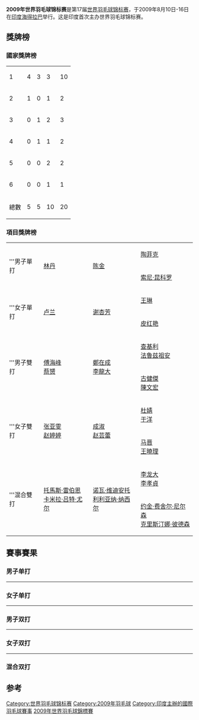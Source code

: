 {{noteTA|G1=Badminton}}
{{infobox badminton event
|name           = 2009年世界羽毛球錦標賽
|image          = 
|size           = 
|caption        =
|dates          = 2009年8月10日－8月16日
|number_edition = 第17屆
|level          = 1
|prize_money    = 
|location       = {{IND}}[[海得拉巴_(印度)|海得拉巴]]
|venue          = 
|previous       = 2007年世界羽毛球錦標賽
|next           = 2010年世界羽毛球錦標賽
}}
{{2009年世界羽毛球錦標賽}}
'''2009年世界羽毛球锦标赛'''是第17届[[世界羽毛球锦标赛|世界羽毛球锦标赛]]，于2009年8月10日-16日在[[印度|印度]][[海得拉巴_(印度)|海得拉巴]]举行。这是印度首次主办世界羽毛球锦标赛。

==獎牌榜==
===國家獎牌榜===
{| {{RankedMedalTable}}
|-
|1 ||align=left|{{CHN}} || 4 || 3 || 3 || 10 
|-
|2 ||align=left|{{DEN}} || 1 || 0 || 1 || 2 
|-
|3 ||align=left|{{INA}}|| 0 || 1 || 2 || 3 
|-
|4 ||align=left|{{KOR}} || 0 || 1 || 1 || 2 
|-
|5 ||align=left|{{MAS}} || 0 || 0 || 2 || 2 
|-
|6 ||align=left|{{FRA}} || 0 || 0 || 1 || 1 
|- class="sortbottom"
!colspan=2|總數|| 5 || 5 || 10 || 20
|}

===項目獎牌榜===
{| {{MedalistTable|type=項目}}
|-
|rowspan=2|'''男子單打
|rowspan=2|{{flagicon|CHN}} [[林丹|林丹]]
|rowspan=2|{{flagicon|CHN}} [[陈金|陈金]]
|{{flagicon|INA}} [[陶菲克·希达亚特|陶菲克]]
|-
|{{flagicon|INA}} [[索尼·昆科罗|索尼·昆科罗]]
|-
|rowspan=2|'''女子單打
|rowspan=2|{{flagicon|CHN}} [[卢兰|卢兰]]
|rowspan=2|{{flagicon|CHN}} [[谢杏芳|谢杏芳]]
|{{flagicon|CHN}} [[王琳_(羽毛球运动员)|王琳]]
|-
|{{flagicon|FRA}} [[皮红艳|皮红艳]]
|-
|rowspan=2|'''男子雙打
|rowspan=2|{{flagicon|CHN}} [[傅海峰|傅海峰]]<br/>{{flagicon|CHN}} [[蔡赟|蔡赟]]
|rowspan=2|{{flagicon|KOR}} [[鄭在成|鄭在成]]<br/>{{flagicon|KOR}} [[李龍大|李龍大]]
|{{flagicon|MAS}} [[穆罕默德·查基利·阿布杜尔·拉蒂夫|查基利]]<br/>{{flagicon|MAS}} [[穆罕默德·法鲁兹祖安·穆罕默德·塔扎里|法鲁兹祖安]]
|-
|{{flagicon|MAS}} [[古健傑|古健傑]]<br/>{{flagicon|MAS}} [[陳文宏_(羽毛球運動員)|陳文宏]]
|-
|rowspan=2|'''女子雙打
|rowspan=2|{{flagicon|CHN}} [[张亚雯|张亚雯]]<br/>{{flagicon|CHN}} [[赵婷婷|赵婷婷]]
|rowspan=2|{{flagicon|CHN}} [[成淑|成淑]]<br/>{{flagicon|CHN}} [[赵芸蕾|赵芸蕾]]
|{{flagicon|CHN}} [[杜婧|杜婧]]<br/>{{flagicon|CHN}} [[于洋_(羽毛球运动员)|于洋]]
|-
|{{flagicon|CHN}} [[马晋|马晋]]<br/>{{flagicon|CHN}} [[王曉理|王曉理]]
|-
|rowspan=2|'''混合雙打
|rowspan=2|{{flagicon|DEN}} [[托馬斯·雷伯恩|托馬斯·雷伯恩]]<br/>{{flagicon|DEN}} [[卡米拉·吕特·尤尔|卡米拉·吕特·尤尔]]
|rowspan=2|{{flagicon|INA}} [[诺瓦·维迪安托|诺瓦·维迪安托]]<br/>{{flagicon|INA}} [[利利亚纳·纳西尔|利利亚纳·纳西尔]]
|{{flagicon|KOR}} [[李龙大|李龙大]]<br/>{{flagicon|KOR}} [[李孝貞_(羽毛球運動員)|李孝貞]]
|-
|{{flagicon|DEN}} [[约金·费舍尔·尼尔森|约金·费舍尔·尼尔森]]<br/>{{flagicon|DEN}} [[克里斯汀娜·彼德森|克里斯汀娜·彼德森]]
|}

== 賽事賽果 ==
=== 男子单打 ===
{{main|2009年世界羽毛球錦標賽男子單打項目}}
{{8TeamBracket-Tennis3
| team-width=200

| RD1-seed1=1
| RD1-team1={{flagicon|MAS}} [[李宗伟|李宗伟]]
| RD1-score1-1=16
| RD1-score1-2='''21
| RD1-score1-3=12
| RD1-seed2=6
| RD1-team2={{flagicon|INA}} '''[[索尼·昆科罗|索尼·昆科罗]]'''
| RD1-score2-1= '''21
| RD1-score2-2= 14
| RD1-score2-3= '''21

| RD1-seed3=3
| RD1-team3={{flagicon|DEN}} [[彼得·盖德|彼得·盖德]]
| RD1-score3-1= 20
| RD1-score3-2= 16
| RD1-score3-3=
| RD1-seed4=5
| RD1-team4={{flagicon|CHN}} '''[[林丹|林丹]]'''
| RD1-score4-1= '''22
| RD1-score4-2= '''21
| RD1-score4-3=

| RD1-seed5= 
| RD1-team5={{flagicon|DEN}} [[简·奥·约根森|简·奥·约根森]]
| RD1-score5-1=19
| RD1-score5-2=19
| RD1-score5-3=
| RD1-seed6=4
| RD1-team6={{flagicon|INA}} '''[[陶菲克·希达亚特|陶菲克]]'''
| RD1-score6-1='''21
| RD1-score6-2='''21
| RD1-score6-3=

| RD1-seed7=13
| RD1-team7={{flagicon|INA}} [[西蒙·桑托索|西蒙·桑托索]]
| RD1-score7-1=10
| RD1-score7-2=13
| RD1-score7-3=
| RD1-seed8=2
| RD1-team8={{flagicon|CHN}} '''[[陈金|陈金]]'''
| RD1-score8-1='''21
| RD1-score8-2='''21
| RD1-score8-3=

| RD2-seed1=6
| RD2-team1={{flagicon|INA}} [[索尼·昆科罗|索尼·昆科罗]]
| RD2-score1-1=14
| RD2-score1-2='''21
| RD2-score1-3=15
| RD2-seed2=5
| RD2-team2={{flagicon|CHN}} '''[[林丹|林丹]]'''
| RD2-score2-1='''21
| RD2-score2-2=13
| RD2-score2-3='''21

| RD2-seed3=4
| RD2-team3={{flagicon|INA}} [[陶菲克·希达亚特|陶菲克]]
| RD2-score3-1=16
| RD2-score3-2=6
| RD2-score3-3=
| RD2-seed4=2
| RD2-team4={{flagicon|CHN}} '''[[陈金|陈金]]'''
| RD2-score4-1='''21
| RD2-score4-2='''21
| RD2-score4-3=

| RD3-seed1=5
| RD3-team1={{flagicon|CHN}} '''[[林丹|林丹]]'''
| RD3-score1-1='''21
| RD3-score1-2='''21
| RD3-score1-3=
| RD3-seed2=2
| RD3-team2={{flagicon|CHN}} [[陈金|陈金]]
| RD3-score2-1=18
| RD3-score2-2=16
| RD3-score2-3=
}}
----

=== 女子单打 ===
{{main|2009年世界羽毛球錦標賽女子單打項目}}
{{8TeamBracket-Tennis3
| team-width=200

| RD1-seed1=1
| RD1-team1={{flagicon|HKG}} [[周蜜|周蜜]]
| RD1-score1-1=15
| RD1-score1-2=18
| RD1-score1-3=
| RD1-seed2=5
| RD1-team2={{flagicon|CHN}} '''[[谢杏芳|谢杏芳]]'''
| RD1-score2-1='''21
| RD1-score2-2='''21
| RD1-score2-3=

| RD1-seed3=11
| RD1-team3={{flagicon|GER}} [[朱利安·申克|朱利安·申克]]
| RD1-score3-1='''21
| RD1-score3-2=15
| RD1-score3-3=19
| RD1-seed4=8
| RD1-team4={{flagicon|FRA}} '''[[皮红艳|皮红艳]]'''
| RD1-score4-1=15
| RD1-score4-2='''21
| RD1-score4-3='''21

| RD1-seed5=7
| RD1-team5={{flagicon|CHN}} '''[[卢兰|卢兰]]'''
| RD1-score5-1='''21
| RD1-score5-2='''21
| RD1-score5-3=
| RD1-seed6=3
| RD1-team6={{flagicon|DEN}} [[蒂内·拉斯穆森|蒂内·拉斯穆森]]
| RD1-score6-1=15
| RD1-score6-2=13
| RD1-score6-3=

| RD1-seed7=6
| RD1-team7={{flagicon|IND}} [[塞娜·内维尔|塞娜·内维尔]]
| RD1-score7-1=16
| RD1-score7-2=19
| RD1-score7-3=
| RD1-seed8=2
| RD1-team8={{flagicon|CHN}} '''[[王琳_(羽毛球运动员)|王琳]]'''
| RD1-score8-1='''21
| RD1-score8-2='''21
| RD1-score8-3=

| RD2-seed1=5
| RD2-team1={{flagicon|CHN}} '''[[谢杏芳|谢杏芳]]'''
| RD2-score1-1='''21
| RD2-score1-2='''21
| RD2-score1-3=
| RD2-seed2=8
| RD2-team2={{flagicon|FRA}} [[皮红艳|皮红艳]]
| RD2-score2-1=18
| RD2-score2-2=8
| RD2-score2-3=

| RD2-seed3=7
| RD2-team3={{flagicon|CHN}} '''[[卢兰|卢兰]]'''
| RD2-score3-1='''21
| RD2-score3-2='''21
| RD2-score3-3=
| RD2-seed4=2
| RD2-team4={{flagicon|CHN}} [[王琳_(羽毛球运动员)|王琳]]
| RD2-score4-1=18
| RD2-score4-2=19
| RD2-score4-3=

| RD3-seed1=5
| RD3-team1={{flagicon|CHN}} [[谢杏芳|谢杏芳]]
| RD3-score1-1=21
| RD3-score1-2=12
| RD3-score1-3=
| RD3-seed2=7
| RD3-team2={{flagicon|CHN}} '''[[卢兰|卢兰]]'''
| RD3-score2-1='''23'''
| RD3-score2-2='''21
| RD3-score2-3=
}}
----

=== 男子双打 ===
{{main|2009年世界羽毛球錦標賽男子雙打項目}}
{{8TeamBracket-Tennis3
| team-width=200

| RD1-seed1= 
| RD1-team1={{flagicon|KOR}} [[曹建雨|曹建雨]]<br/> {{flagicon|KOR}} [[柳延星|柳延星]]
| RD1-score1-1='''21
| RD1-score1-2=12
| RD1-score1-3=14
| RD1-seed2=8
| RD1-team2={{flagicon|MAS}} '''[[穆罕默德·查基利·阿布杜尔·拉蒂夫|查基利]]'''<br/> {{flagicon|MAS}} '''[[穆罕默德·法鲁兹祖安·穆罕默德·塔扎里|法鲁兹祖安]]'''
| RD1-score2-1=17
| RD1-score2-2='''21
| RD1-score2-3='''21

| RD1-seed3= 
| RD1-team3={{flagicon|KOR}} [[韓相訓|韓相訓]]<br/> {{flagicon|KOR}} [[申白喆|申白喆]]
| RD1-score3-1=16
| RD1-score3-2=18
| RD1-score3-3=
| RD1-seed4=5
| RD1-team4={{flagicon|CHN}} '''[[傅海峰|傅海峰]]'''<br/> {{flagicon|CHN}} '''[[蔡赟|蔡赟]]'''
| RD1-score4-1='''21
| RD1-score4-2='''21
| RD1-score4-3=

| RD1-seed5= 
| RD1-team5={{flagicon|CHN}} [[郭振东|郭振东]]<br/> {{flagicon|CHN}} [[徐晨|徐晨]]
| RD1-score5-1=17
| RD1-score5-2=26
| RD1-score5-3=
| RD1-seed6=4
| RD1-team6={{flagicon|KOR}} '''[[鄭在成|鄭在成]]'''<br/> {{flagicon|KOR}} '''[[李龍大|李龍大]]'''
| RD1-score6-1='''21
| RD1-score6-2='''28'''
| RD1-score6-3=

| RD1-seed7= 
| RD1-team7={{flagicon|USA}} [[白國豪|白國豪]]<br/> {{flagicon|USA}} [[吳俊明|吳俊明]]
| RD1-score7-1=20
| RD1-score7-2='''21
| RD1-score7-3=17
| RD1-seed8=2
| RD1-team8={{flagicon|MAS}} '''[[古健杰|古健杰]]'''<br/> {{flagicon|MAS}} '''[[陳文宏_(羽毛球運動員)|陳文宏]]'''
| RD1-score8-1='''22
| RD1-score8-2=13
| RD1-score8-3='''21

| RD2-seed1=8
| RD2-team1={{flagicon|MAS}} [[穆罕默德·查基利·阿布杜尔·拉蒂夫|查基利]]<br/> {{flagicon|MAS}} [[穆罕默德·法鲁兹祖安·穆罕默德·塔扎里|法鲁兹祖安]]
| RD2-score1-1='''21
| RD2-score1-2=22
| RD2-score1-3=15
| RD2-seed2=5
| RD2-team2={{flagicon|CHN}} '''[[傅海峰|傅海峰]]<br/> {{flagicon|CHN}} [[蔡赟|蔡赟]]'''
| RD2-score2-1=18
| RD2-score2-2='''24'''
| RD2-score2-3='''21

| RD2-seed3=4
| RD2-team3={{flagicon|KOR}} '''[[鄭在成|鄭在成]]<br/> {{flagicon|KOR}} [[李龍大|李龍大]]'''
| RD2-score3-1=16
| RD2-score3-2='''21
| RD2-score3-3='''22
| RD2-seed4=2
| RD2-team4={{flagicon|MAS}} [[古健杰|古健杰]]<br/> {{flagicon|MAS}} [[陳文宏_(羽毛球運動員)|陳文宏]]
| RD2-score4-1='''21
| RD2-score4-2=14
| RD2-score4-3=20

| RD3-seed1=5
| RD3-team1={{flagicon|CHN}} '''[[傅海峰|傅海峰]]<br/> {{flagicon|CHN}} [[蔡赟|蔡赟]]'''
| RD3-score1-1='''21
| RD3-score1-2=16
| RD3-score1-3='''28'''
| RD3-seed2=4
| RD3-team2={{flagicon|KOR}} [[鄭在成|鄭在成]]<br/> {{flagicon|KOR}} [[李龍大|李龍大]]
| RD3-score2-1=18
| RD3-score2-2='''21
| RD3-score2-3=26
}}
----

=== 女子双打 ===
{{main|2009年世界羽毛球錦標賽女子雙打項目}}
{{8TeamBracket-Tennis3
| team-width=200

| RD1-seed1=11
| RD1-team1={{flagicon|JPN}} [[前田美順|前田美順]]<br/> {{flagicon|JPN}} [[末綱聰子|末綱聰子]]
| RD1-score1-1=17
| RD1-score1-2=8
| RD1-score1-3=
| RD1-seed2=5
| RD1-team2={{flagicon|CHN}} '''[[杜婧|杜婧]]'''<br/> {{flagicon|CHN}} '''[[于洋_(羽毛球運動員)|于洋]]'''
| RD1-score2-1='''21
| RD1-score2-2='''21
| RD1-score2-3=

| RD1-seed3=4
| RD1-team3={{flagicon|KOR}} [[河貞恩|河貞恩]]<br/> {{flagicon|KOR}} [[金旼貞|金旼貞]]
| RD1-score3-1=9
| RD1-score3-2=10
| RD1-score3-3=
| RD1-seed4=8
| RD1-team4={{flagicon|CHN}} '''[[张亚雯|张亚雯]]'''<br/> {{flagicon|CHN}} '''[[赵婷婷|赵婷婷]]'''
| RD1-score4-1='''21
| RD1-score4-2='''21
| RD1-score4-3=

| RD1-seed5=6
| RD1-team5={{flagicon|CHN}} '''[[马晋|马晋]]'''<br/> {{flagicon|CHN}} '''[[王晓理|王晓理]]'''
| RD1-score5-1='''21
| RD1-score5-2='''21
| RD1-score5-3=
| RD1-seed6=3
| RD1-team6={{flagicon|KOR}} [[李孝貞_(羽毛球運動員)|李孝貞]]<br/> {{flagicon|KOR}} [[李敬元|李敬元]]
| RD1-score6-1=18
| RD1-score6-2=13
| RD1-score6-3=

| RD1-seed7=7
| RD1-team7={{flagicon|TPE}} [[程文欣|程文欣]]<br/> {{flagicon|TPE}} [[简毓瑾|简毓瑾]]
| RD1-score7-1='''21
| RD1-score7-2=11
| RD1-score7-3=8
| RD1-seed8=2
| RD1-team8={{flagicon|CHN}} '''[[成淑|成淑]]'''<br/> {{flagicon|CHN}} '''[[赵芸蕾|赵芸蕾]]'''
| RD1-score8-1=11
| RD1-score8-2='''21
| RD1-score8-3='''21

| RD2-seed1=5
| RD2-team1={{flagicon|CHN}} [[杜婧|杜婧]]<br/> {{flagicon|CHN}} [[于洋_(羽毛球運動員)|于洋]]
| RD2-score1-1=22
| RD2-score1-2='''21
| RD2-score1-3=8
| RD2-seed2=8
| RD2-team2={{flagicon|CHN}} '''[[张亚雯|张亚雯]]'''<br/> {{flagicon|CHN}} '''[[赵婷婷|赵婷婷]]'''
| RD2-score2-1='''24'''
| RD2-score2-2=18
| RD2-score2-3='''21

| RD2-seed3=6
| RD2-team3={{flagicon|CHN}} [[马晋|马晋]]<br/> {{flagicon|CHN}} [[王晓理|王晓理]]
| RD2-score3-1=16
| RD2-score3-2=12
| RD2-score3-3=
| RD2-seed4=2
| RD2-team4={{flagicon|CHN}} '''[[成淑|成淑]]'''<br/> {{flagicon|CHN}} '''[[赵芸蕾|赵芸蕾]]'''
| RD2-score4-1='''21
| RD2-score4-2='''21
| RD2-score4-3=

| RD3-seed1=8
| RD3-team1={{flagicon|CHN}} '''[[张亚雯|张亚雯]]'''<br/> {{flagicon|CHN}} '''[[赵婷婷|赵婷婷]]'''
| RD3-score1-1=17
| RD3-score1-2='''21
| RD3-score1-3='''21
| RD3-seed2=2
| RD3-team2={{flagicon|CHN}} [[成淑|成淑]]<br/> {{flagicon|CHN}} [[赵芸蕾|赵芸蕾]]
| RD3-score2-1='''21
| RD3-score2-2=17
| RD3-score2-3=16
}}
----

=== 混合双打 ===
{{main|2009年世界羽毛球錦標賽混合雙打項目}}
{{8TeamBracket-Tennis3
| team-width=200

| RD1-seed1=1
| RD1-team1={{flagicon|KOR}} '''[[李龙大|李龙大]]'''<br/> {{flagicon|KOR}} '''[[李孝貞_(羽毛球運動員)|李孝貞]]'''
| RD1-score1-1='''21
| RD1-score1-2='''21
| RD1-score1-3=
| RD1-seed2=5
| RD1-team2={{flagicon|CHN}} [[谢中博|谢中博]]<br/> {{flagicon|CHN}} [[张亚雯|张亚雯]]
| RD1-score2-1=16
| RD1-score2-2=16
| RD1-score2-3=

| RD1-seed3=3
| RD1-team3={{flagicon|CHN}} [[郑波_(羽毛球运动员)|郑波]]<br/> {{flagicon|CHN}} [[马晋|马晋]]
| RD1-score3-1=20
| RD1-score3-2='''21
| RD1-score3-3=20
| RD1-seed4=7
| RD1-team4={{flagicon|DEN}} '''[[托馬斯·雷伯恩|托馬斯·雷伯恩]]'''<br/> {{flagicon|DEN}} '''[[卡米拉·吕特·尤尔|卡米拉·吕特·尤尔]]'''
| RD1-score4-1='''22
| RD1-score4-2=11
| RD1-score4-3='''22

| RD1-seed5=6
| RD1-team5={{flagicon|DEN}} '''[[约金·费舍尔·尼尔森|约金·费舍尔·尼尔森]]'''<br/> {{flagicon|DEN}} '''[[克里斯汀娜·彼德森|克里斯汀娜·彼德森]]'''
| RD1-score5-1='''21
| RD1-score5-2='''21
| RD1-score5-3=
| RD1-seed6=4
| RD1-team6={{flagicon|CHN}} [[何汉斌|何汉斌]]<br/> {{flagicon|CHN}} [[于洋_(羽毛球運動員)|于洋]]
| RD1-score6-1=10
| RD1-score6-2=17
| RD1-score6-3=

| RD1-seed7=8
| RD1-team7={{flagicon|IND}} [[瓦利亚维蒂尔·迪柱|瓦利亚维蒂尔·迪柱]]<br/> {{flagicon|IND}} [[瓦拉·古塔|瓦拉·古塔]]
| RD1-score7-1=16
| RD1-score7-2=14
| RD1-score7-3=
| RD1-seed8=2
| RD1-team8={{flagicon|INA}} '''[[诺瓦·维迪安托|诺瓦·维迪安托]]'''<br/> {{flagicon|INA}} '''[[利利亚纳·纳西尔|利利亚纳·纳西尔]]'''
| RD1-score8-1='''21
| RD1-score8-2='''21
| RD1-score8-3=

| RD2-seed1=1
| RD2-team1={{flagicon|KOR}} [[李龙大|李龙大]]<br/> {{flagicon|KOR}} [[李孝貞_(羽毛球運動員)|李孝貞]]
| RD2-score1-1='''21
| RD2-score1-2=9
| RD2-score1-3=18
| RD2-seed2=7
| RD2-team2={{flagicon|DEN}} '''[[托馬斯·雷伯恩|托馬斯·雷伯恩]]<br/> {{flagicon|DEN}} [[卡米拉·吕特·尤尔|卡米拉·吕特·尤尔]]'''
| RD2-score2-1=18
| RD2-score2-2='''21
| RD2-score2-3='''21

| RD2-seed3=6
| RD2-team3={{flagicon|DEN}} [[约金·费舍尔·尼尔森|约金·费舍尔·尼尔森]]<br/> {{flagicon|DEN}} [[克里斯汀娜·彼德森|克里斯汀娜·彼德森]]
| RD2-score3-1=18
| RD2-score3-2='''21
| RD2-score3-3=18
| RD2-seed4=2
| RD2-team4={{flagicon|INA}} '''[[诺瓦·维迪安托|诺瓦·维迪安托]]<br/> {{flagicon|INA}} [[利利亚纳·纳西尔|利利亚纳·纳西尔]]'''
| RD2-score4-1='''21
| RD2-score4-2=14
| RD2-score4-3='''21

| RD3-seed1=7
| RD3-team1={{flagicon|DEN}} '''[[托馬斯·雷伯恩|托馬斯·雷伯恩]]<br/> {{flagicon|DEN}} [[卡米拉·吕特·尤尔|卡米拉·吕特·尤尔]]'''
| RD3-score1-1='''21
| RD3-score1-2='''21
| RD3-score1-3=
| RD3-seed2=2
| RD3-team2={{flagicon|INA}} [[诺瓦·维迪安托|诺瓦·维迪安托]]<br/> {{flagicon|INA}} [[利利亚纳·纳西尔|利利亚纳·纳西尔]]
| RD3-score2-1=13
| RD3-score2-2=17
| RD3-score2-3=
}}

== 参考 ==
{{reflist}}

{{世界羽毛球锦标赛}}

[[Category:世界羽毛球锦标赛|Category:世界羽毛球锦标赛]]
[[Category:2009年羽毛球|Category:2009年羽毛球]]
[[Category:印度主辦的國際羽毛球賽事|Category:印度主辦的國際羽毛球賽事]]
[[Category:2009年世界羽毛球錦標賽|]]